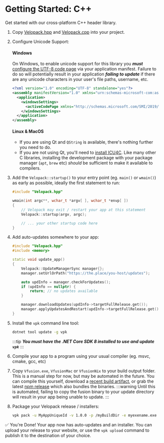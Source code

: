 # Getting Started: C++
<AppliesTo all />
Get started with our cross-platform C++ header library.

1. Copy [Velopack.hpp](https://github.com/velopack/velopack.fusion/blob/master/for-cpp/Velopack.hpp) and [Velopack.cpp](https://github.com/velopack/velopack.fusion/blob/master/for-cpp/Velopack.cpp) into your project. 

0. Configure Unicode Support:
    #### Windows
    On Windows, to enable unicode support for this library you ***must*** 
    [configure the UTF-8 code page](https://learn.microsoft.com/en-us/windows/apps/design/globalizing/use-utf8-code-page) via your application 
    manifest. Failure to do so will potentially result in your application ***failing to update*** if there are any unicode characters in your user's 
    file paths, username, etc.
    ```xml
    <?xml version="1.0" encoding="UTF-8" standalone="yes"?>
    <assembly manifestVersion="1.0" xmlns="urn:schemas-microsoft-com:asm.v1">
      <application>
        <windowsSettings>
          <activeCodePage xmlns="http://schemas.microsoft.com/SMI/2019/WindowsSettings">UTF-8</activeCodePage>
        </windowsSettings>
      </application>
    </assembly>
    ```
    #### Linux & MacOS
    - If you are using Qt and `QString` is available, there's nothing further you need to do. 
    - If you are not using Qt, you'll need to [install ICU4C](https://icu.unicode.org/). Like many other C libraries, 
      installing the development package with your package manager (`apt`, `brew` etc) *should* be sufficient to make it available to compilers.

0. Add the `Velopack::startup()` to your entry point (eg. `main()` or `wmain()`) as early as possible, ideally the first statement to run:
    ```cpp
    #include "Velopack.hpp"

    wmain(int argc**, wchar_t *argv[ ], wchar_t *envp[ ])
    {
        // Velopack may exit / restart your app at this statement
        Velopack::startup(argv, argc);

        // ... your other startup code here
    }
    ```

0. Add auto-updates somewhere to your app:
    ```cpp
    #include "Velopack.hpp"
    #include <memory>

    static void update_app()
    {
        Velopack::UpdateManagerSync manager{};
        manager.setUrlOrPath("https://the.place/you-host/updates");

        auto updInfo = manager.checkForUpdates();
        if (updInfo == nullptr) {
            return; // no updates available
        }

        manager.downloadUpdates(updInfo->targetFullRelease.get());
        manager.applyUpdatesAndRestart(updInfo->targetFullRelease.get());
    }
    ```

0. Install the `vpk` command line tool:
    ```sh
    dotnet tool update -g vpk
    ```
    :::tip
    ***You must have the .NET Core SDK 8 installed to use and update `vpk`***
    :::


0. Compile your app to a program using your usual compiler (eg. msvc, cmake, gcc, etc)

0. Copy `Vfusion.exe`, `VfusionMac` or `VfusionNix` to your build output folder. This is a manual step for now, but may be automated in the future. You can compile this yourself, download a [recent build artifact](https://github.com/velopack/velopack.fusion/actions), or grab the latest [npm release](https://www.npmjs.com/package/velopack?activeTab=code) which also bundles the binaries.
    :::warning
    Until this is automated, failing to copy the fusion binary to your update directory will result in your app being unable to update.
    :::

0. Package your Velopack release / installers:
    ```sh
    vpk pack -u MyAppUniqueId -v 1.0.0 -p /myBuildDir -e myexename.exe
    ```

✅ You're Done! Your app now has auto-updates and an installer.
You can upload your release to your website, or use the `vpk upload` command to publish it to the destination of your choice.